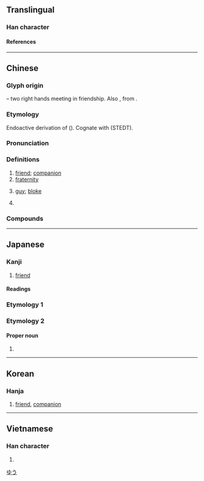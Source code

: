 {{character info}}
==Translingual==
{{stroke order|strokes=4}}
{{stroke order|type=animate}}

===Han character===
{{Han char|rn=29|rad=又|as=02|sn=4|four=40047|canj=KE|ids=⿸𠂇又}}

====References====
{{Han ref|kx=0165.060|dkj=03119|dj=0374.180|hdz=10391.010|uh=53CB}}

----

==Chinese==
{{zh-forms}}

===Glyph origin===
{{Han etym}}
{{Han compound|又|又|ls=ic|t1=hand|t2=hand}} – two right hands meeting in friendship. Also {{liushu|psc|nocap=1|adj=y}}, from {{och-l|又}}.

===Etymology===
Endoactive derivation of {{och-l|右|right|id=1}} ({{zh-ref|Schuessler, 2007}}). Cognate with {{cog|bo|གྲོགས||friend; companion}} (STEDT).

===Pronunciation===
{{zh-pron
|m=yǒu
|c=jau5,jau5-2
|c_note=jau5-2 - “guy; bloke”
|c-t=yiu4
|h=pfs=yû
|md=iū
|mn=iú
|mn-t=iu2
|w=3hhieu
|mc=y
|oc=y
|cat=n,pn
}}

===Definitions===
{{zh-hanzi}}

# [[friend]]; [[companion]]
# [[fraternity]]
# {{lb|zh|Cantonese|colloquial|slightly|impolite}} [[guy]]; [[bloke]] {{zh-mw|條|班}}
#: {{zh-x|西裝 友{jau5-2}|'''guy''' in a suit|C}}
# {{surname|zh}}

===Compounds===
{{zh-der|友好條約|工友|交友|三朋四友|土網友|化敵為友|好友|兄友弟恭|取友|幕友|影友會|友誼賽|同窗契友|尚友|友情|僚友|師友|佞徒損友|友愛|友軍|以文會友|友邦|學友|山友|徵友|好朋友|三友|婚友社|友善|嘉祐四友|孝友|小友|密友|室友|友婿|同門友|嫖友|女友|奔走之友|婚友介紹|夠朋友|嚶鳴求友|執友|友風子雨|友誼|友生|友好|友人|友于|三五好友|友誼商店|契友|益者三友|知友|求親告友|校友會|涼友|教友|窗友|燮友|發燒友|戰友|故友|會友|普天共友|朋友有舊|擇友|票友|硯友|敝友|狐朋狗友|盟友|益友|校友|死友|畏友|男朋友|探友|玉昆金友|玉友|石友|歌友會|牌友|爭友|昵友|狂朋怪友|擇交而友|損者三友|朋友|求其友聲|歲寒三友|損友|摯友|賣友|良朋益友|親朋好友|難友|竟陵八友|閨友|膩友|訪友|釣友|親友|聽友|線上交友|網路筆友|老友|讀友|賓友|竹馬之友|金友玉昆|站友|道友|至親好友|網友|腹心之友|龍鬚友|舊友|股友社|豬朋狗友|素友|至交契友|鳳友鸞交|電腦擇友|詩朋酒友|隊友|閨中密友|鳳友|良師益友|老朋友|重色輕友|酒肉朋友|農友|酈寄賣友|賣友求榮|見色忘友|良友|諍友|至友|筆友|血友病|莫逆之友|背主賣友|酒友|結友}}

----

==Japanese==

===Kanji===
{{ja-kanji|grade=2|rs=又02}}

# [[friend]]

====Readings====
{{ja-readings
|goon=う
|kanon=ゆう<いう
|kun=とも-
}}

===Etymology 1===
{{ja-kanjitab|とも|yomi=k}}
{{ja-see|とも}}

===Etymology 2===
====Proper noun====
{{ja-pos|proper|ゆう}}

# {{given name|ja|male}}

[[Category:Japanese male given names|ゆう]]

----

==Korean==

===Hanja===
{{ko-hanja|벗|우}}

# [[friend]], [[companion]]

----

==Vietnamese==

===Han character===
{{vi-readings|reading=[[hữu]]|rs=又02}}

# {{rfdef|vi|sort=又02}}